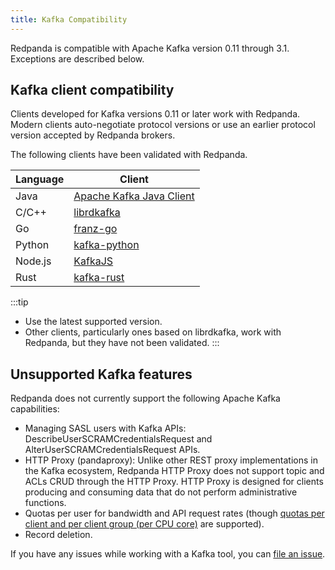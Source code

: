 ```yaml
---
title: Kafka Compatibility
---
```


<head>
    <meta name="title" content="Kafka Compatibility | Redpanda Docs"/>
    <meta name="description" content="Kafka clients, version 0.11 or later, are compatible with Redpanda. Validations and exceptions are listed in this compatibility guide."/>
    <link rel="canonical" href="https://docs.redpanda.com/docs/develop/kafka-clients/" />
</head>

Redpanda is compatible with Apache Kafka version 0.11 through 3.1. Exceptions are described below.

## Kafka client compatibility

Clients developed for Kafka versions 0.11 or later work with Redpanda. Modern clients auto-negotiate protocol versions or use an earlier protocol version accepted by Redpanda brokers.

The following clients have been validated with Redpanda.

| Language | Client |
| -------- | ------ |
| Java     | [Apache Kafka Java Client](https://github.com/apache/kafka) |
| C/C++    | [librdkafka](https://github.com/edenhill/librdkafka) |
| Go       | [franz-go](https://github.com/twmb/franz-go) |
| Python   | [kafka-python](https://pypi.org/project/kafka-python) |
| Node.js  | [KafkaJS](https://kafka.js.org) |
| Rust     | [kafka-rust](https://github.com/kafka-rust/kafka-rust) |

:::tip
* Use the latest supported version.
* Other clients, particularly ones based on librdkafka, work with Redpanda, but they have not been validated.
:::

## Unsupported Kafka features 

Redpanda does not currently support the following Apache Kafka capabilities:

* Managing SASL users with Kafka APIs: DescribeUserSCRAMCredentialsRequest and AlterUserSCRAMCredentialsRequest APIs.
* HTTP Proxy (pandaproxy): Unlike other REST proxy implementations in the Kafka ecosystem, Redpanda HTTP Proxy does not support topic and ACLs CRUD through the HTTP Proxy. HTTP Proxy is designed for clients producing and consuming data that do not perform administrative functions.
* Quotas per user for bandwidth and API request rates (though [quotas per client and per client group (per CPU core)](../../manage/cluster-maintenance/manage-throughput#client-throughput-limits) are supported).
* Record deletion.

If you have any issues while working with a Kafka tool, you can [file an issue](https://github.com/redpanda-data/redpanda/issues/new).
